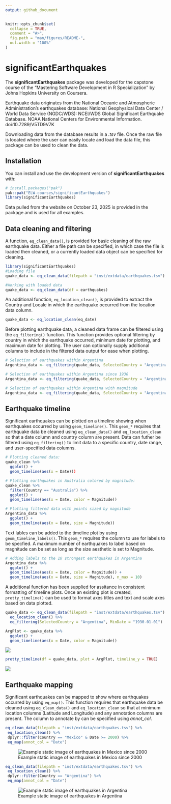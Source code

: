 ```yaml
---
output: github_document
---
```


<!-- README.md is generated from README.Rmd. Please edit that file -->

```r
knitr::opts_chunk$set(
  collapse = TRUE,
  comment = "#>",
  fig.path = "man/figures/README-",
  out.width = "100%"
)
```

# significantEarthquakes

<!-- badges: start -->
<!-- badges: end -->

The **significantEarthquakes** package was developed for the capstone course of the "Mastering Software Development in R Specialization" by Johns Hopkins University on Coursera.

Earthquake data originates from the National Oceanic and Atmospheric Administration's earthquakes database: 
National Geophysical Data Center / World Data Service (NGDC/WDS): NCEI/WDS Global Significant Earthquake Database. NOAA National Centers for Environmental Information. doi:10.7289/V5TD9V7K

Downloading data from the database results in a *.tsv* file. Once the raw file is located where the user can easily locate and load the data file, this package can be used to clean the data.

## Installation

You can install and use the development version of **significantEarthquakes** with: 

``` r 
# install.packages("pak")
pak::pak("ELW-courses/significantEarthquakes")
library(significantEarthquakes)
```
Data pulled from the website on October 23, 2025 is provided in the package and is used for all examples.


## Data cleaning and filtering

A function, `eq_clean_data()`, is provided for basic cleaning of the raw earthquake data. Either a file path can be specified, in which case the file is loaded then cleaned, or a currently loaded data object can be specified for cleaning.

``` r
library(significantEarthquakes)
#Loading file
quake_data <- eq_clean_data(filepath = "inst/extdata/earthquakes.tsv")

#Working with loaded data
quake_data <- eq_clean_data(df = earthquakes)
```

An additional function, `eq_location_clean()`, is provided to extract the Country and Locale in which the earthquake occurred from the location data column.

``` r
quake_data <- eq_location_clean(eq_date)
```

Before plotting earthquake data, a cleaned data frame can be filtered using the `eq_filtering()` function. This function provides optional filtering by country in which the earthquake occurred, minimum date for plotting, and maximum date for plotting. The user can optionally supply additional columns to include in the filtered data output for ease when plotting.

``` r
# Selection of earthquakes within Argentina
Argentina_data <- eq_filtering(quake_data, SelectedCountry = "Argentina")

# Selection of earthquakes within Argentina since 1930
Argentina_data <- eq_filtering(quake_data, SelectedCountry = "Argentina", MinDate = "1930-01-01")

# Selection of earthquakes within Argentina with magnitude
Argentina_data <- eq_filtering(quake_data, SelectedCountry = "Argentina", groupingBy = c("Magnitude"))
```

## Earthquake timeline

Significant earthquakes can be plotted on a timeline showing when earthquakes occurred by using `geom_timeline()`. This `geom_*` requires that earthquake data be cleaned using `eq_clean_data()` and `eq_location_clean` so that a date column and country column are present. Data can futher be filtered using `eq_filtering()` to limit data to a specific country, date range, and user-specified data columns. 

``` r
# Plotting cleaned data:
quake_clean %>%
  ggplot() +
  geom_timeline(aes(x = Date)))

# Plotting earthquakes in Australia colored by magnitude:
quake_clean %>%
  filter(Country == "Australia") %>%
  ggplot() +
  geom_timeline(aes(x = Date, color = Magnitude))

# Plotting filtered data with points sized by magnitude
Argentina_data %>%
  ggplot() +
  geom_timeline(aes(x = Date, size = Magnitude))
```
Text lables can be added to the timeline plot by using `geom_timeline_labels()`. This `geom_*` requires the column to use for labels to be specfied. A maximum number of earthquakes to label based on magnitude can be set as long as the size aesthetic is set to Magnitude.

``` r 
# Adding labels to the 10 strongest earthquakes in Argentina
Argentina_data %>%
  ggplot() +
  geom_timeline(aes(x = Date, color = Magnitude)) +
  geom_timeline(aes(x = Date, size = Magnitude), n_max = 10)
```
A additional function has been supplied for assitance in consistent formatting of timeline plots. Once an existing plot is created, `pretty_timeline()` can be used to format axes titles and text and scale axes based on data plotted.

``` r
quake_data <- eq_clean_data(filepath = "inst/extdata/earthquakes.tsv") %>%
  eq_location_clean() %>% 
  eq_filtering(SelectedCountry = "Argentina", MinDate = "1930-01-01")

ArgPlot <- quake_data %>%
  ggplot() +
  geom_timeline(aes(x = Date, color = Magnitude))
```  
![](https://github.com/ELW-courses/significantEarthquakes/blob/main/man/figures/Argentina_timeline.png?raw=true)
``` r
pretty_timeline(df = quake_data, plot = ArgPlot, timeline_y = TRUE)
```
![](https://github.com/ELW-courses/significantEarthquakes/blob/main/man/figures/Argentina_timeline_pretty.png?raw=true)


## Earthquake mapping

Significant earthquakes can be mapped to show where earthquakes occurred by using `eq_map()`. This function requires that earthquake data be cleaned using `eq_clean_data()` and `eq_location_clean` so that at minimum location columns (Latitude and Longitude) and any annotation columns are present. The column to annotate by can be specified using *annot_col*.

``` r
eq_clean_data(filepath = "inst/extdata/earthquakes.tsv") %>%
 eq_location_clean() %>%
 dplyr::filter(Country == "Mexico" & Date >= 2000) %>%
 eq_map(annot_col = "Date")
```
![Example static image of earthquakes in Mexico since 2000](https://github.com/ELW-courses/significantEarthquakes/blob/main/man/figures/Mexico_leaflet_example.png?raw=true)

``` r
eq_clean_data(filepath = "inst/extdata/earthquakes.tsv") %>%
 eq_location_clean() %>%
 dplyr::filter(Country == "Argentina") %>%
 eq_map(annot_col = "Date")
```
![Example static image of earthquakes in Argentina](https://github.com/ELW-courses/significantEarthquakes/blob/main/man/figures/Argentina_leaflet_example.png?raw=true)
